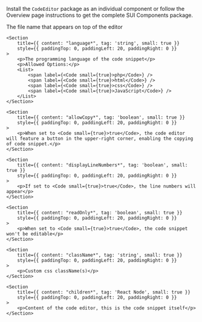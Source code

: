 
<Section
	title="Installation"
	contained={true}
	style={{ paddingTop: 20, paddingBottom: 0 }}
>
	<p>
		Install the <Code small={true}>CodeEditor</Code> package as an individual
		component or follow the Overview page instructions to get the complete SUI
		Components package.
	</p>
</Section>

<Section title="Props" border={true}>
    <Section
    	title={{ content: "filename*", tag: 'string', small: true }}
    	style={{ paddingTop: 0, paddingLeft: 20, paddingRight: 0 }}
    >
    	<p>The file name that appears on top of the editor</p>
    </Section>

	<Section
    	title={{ content: "language*", tag: 'string', small: true }}
    	style={{ paddingTop: 0, paddingLeft: 20, paddingRight: 0 }}
    >
    	<p>The programming language of the code snippet</p>
		<p>Allowed Options:</p>
		<List>
			<span label={<Code small={true}>php</Code>} />
			<span label={<Code small={true}>html</Code>} />
			<span label={<Code small={true}>css</Code>} />
			<span label={<Code small={true}>JavaScript</Code>} />
		</List>
    </Section>

	<Section
    	title={{ content: "allowCopy*", tag: 'boolean', small: true }}
    	style={{ paddingTop: 0, paddingLeft: 20, paddingRight: 0 }}
    >
    	<p>When set to <Code small={true}>true</Code>, the code editor will feature a button in the upper-right corner, enabling the copying of code snippet.</p>
    </Section>

	<Section
    	title={{ content: "displayLineNumbers*", tag: 'boolean', small: true }}
    	style={{ paddingTop: 0, paddingLeft: 20, paddingRight: 0 }}
    >
    	<p>If set to <Code small={true}>true</Code>, the line numbers will appear</p>
    </Section>

	<Section
    	title={{ content: "readOnly*", tag: 'boolean', small: true }}
    	style={{ paddingTop: 0, paddingLeft: 20, paddingRight: 0 }}
    >
    	<p>When set to <Code small={true}>true</Code>, the code snippet won't be editable</p>
    </Section>

	<Section
    	title={{ content: "className*", tag: 'string', small: true }}
    	style={{ paddingTop: 0, paddingLeft: 20, paddingRight: 0 }}
    >
    	<p>Custom css className(s)</p>
    </Section>

	<Section
    	title={{ content: "children*", tag: 'React Node', small: true }}
    	style={{ paddingTop: 0, paddingLeft: 20, paddingRight: 0 }}
    >
    	<p>Content of the code editor, this is the code snippet itself</p>
    </Section>
</Section>

